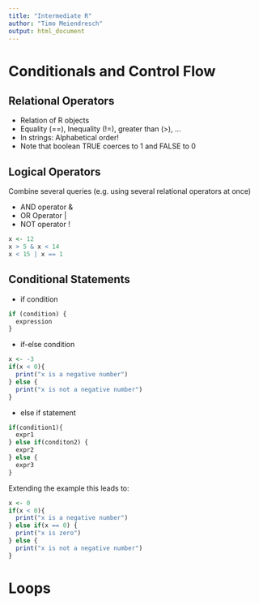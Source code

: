 ```yaml
---
title: "Intermediate R"
author: "Timo Meiendresch"
output: html_document
---
```

# Conditionals and Control Flow


## Relational Operators

- Relation of R objects
- Equality (==), Inequality (!=), greater than (>), ...
- In strings: Alphabetical order!
- Note that boolean TRUE coerces to 1 and FALSE to 0

## Logical Operators
Combine several queries (e.g. using several relational operators at once)

- AND operator &
- OR Operator | 
- NOT operator !

```r
x <- 12
x > 5 & x < 14
x < 15 | x == 1
```

## Conditional Statements

- if condition 

```r
if (condition) {
  expression
}
```
- if-else condition

```r
x <- -3
if(x < 0){
  print("x is a negative number")
} else {
  print("x is not a negative number")
}
```

- else if statement 

```r
if(condition1){
  expr1
} else if(conditon2) {
  expr2
} else {
  expr3
}
```
Extending the example this leads to:
```r
x <- 0
if(x < 0){
  print("x is a negative number")
} else if(x == 0) {
  print("x is zero")
} else {
  print("x is not a negative number")
}
```

# Loops

